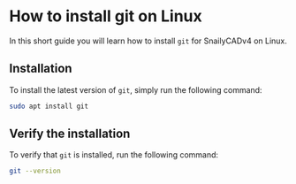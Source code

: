# How to install git on Linux

In this short guide you will learn how to install `git` for SnailyCADv4 on Linux.

## Installation

To install the latest version of `git`, simply run the following command:

```bash
sudo apt install git
```

## Verify the installation

To verify that `git` is installed, run the following command:

```bash
git --version
```
